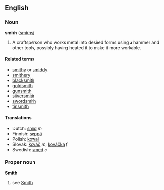 ==English==
===Noun===
'''smith''' ([[smiths]])

#A craftsperson who works metal into desired forms using a hammer and other tools, possibly having heated it to make it more workable.

====Related terms====
*[[smithy]] or [[smiddy]]
*[[smithery]]
*[[blacksmith]]
*[[goldsmith]]
*[[gunsmith]]
*[[silversmith]]
*[[swordsmith]]
*[[tinsmith]]

====Translations====
*Dutch: [[smid]] ''m''
*Finnish: [[seppä]]
*Polish: [[kowal]]
*Slovak: [[kováč]] ''m'', [[kováčka]] ''f''
*Swedish: [[smed]] ''c''

===Proper noun===
'''Smith'''
# see [[Smith]]